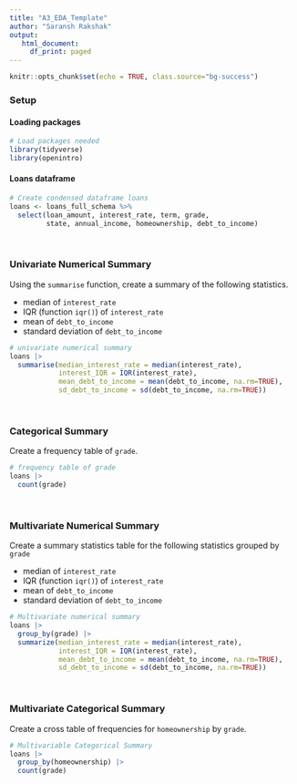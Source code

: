 ```yaml
---
title: "A3_EDA_Template"
author: "Saransh Rakshak"
output: 
   html_document:
     df_print: paged
---
```


```r
knitr::opts_chunk$set(echo = TRUE, class.source="bg-success")
```

### Setup

#### Loading packages
```r
# Load packages needed
library(tidyverse)
library(openintro)
```

#### Loans dataframe
```r
# Create condensed dataframe loans
loans <- loans_full_schema %>%
  select(loan_amount, interest_rate, term, grade, 
         state, annual_income, homeownership, debt_to_income)
```

<br>

### Univariate Numerical Summary

Using the `summarise` function, create a summary of the following statistics. 

- median of `interest_rate`
- IQR (function `iqr()`) of `interest_rate`
- mean of `debt_to_income`
- standard deviation of `debt_to_income`

```r
# univariate numerical summary
loans |>
  summarise(median_interest_rate = median(interest_rate),
            interest_IQR = IQR(interest_rate),
            mean_debt_to_income = mean(debt_to_income, na.rm=TRUE),
            sd_debt_to_income = sd(debt_to_income, na.rm=TRUE))
```

<br>

### Categorical Summary

Create a frequency table of `grade`. 

```r
# frequency table of grade
loans |>
  count(grade)
```


<br>

### Multivariate Numerical Summary

Create a summary statistics table for the following statistics grouped by `grade`

- median of `interest_rate`
- IQR (function `iqr()`) of `interest_rate`
- mean of `debt_to_income`
- standard deviation of `debt_to_income`


```r
# Multivariate numerical summary
loans |>
  group_by(grade) |>
  summarize(median_interest_rate = median(interest_rate),
            interest_IQR = IQR(interest_rate),
            mean_debt_to_income = mean(debt_to_income, na.rm=TRUE),
            sd_debt_to_income = sd(debt_to_income, na.rm=TRUE))
```

<br>

### Multivariate Categorical Summary

Create a cross table of frequencies for `homeownership` by `grade`.  

```r
# Multivariable Categorical Summary 
loans |>
  group_by(homeownership) |>
  count(grade)
```

